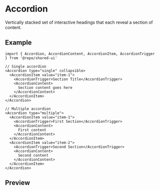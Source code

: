 
<Meta of={Stories} />

# Accordion

Vertically stacked set of interactive headings that each reveal a section of content.

## Example

```tsx
import { Accordion, AccordionContent, AccordionItem, AccordionTrigger } from '@repo/shared-ui'

// Single accordion
<Accordion type="single" collapsible>
  <AccordionItem value="item-1">
    <AccordionTrigger>Section Title</AccordionTrigger>
    <AccordionContent>
      Section content goes here
    </AccordionContent>
  </AccordionItem>
</Accordion>

// Multiple accordion
<Accordion type="multiple">
  <AccordionItem value="item-1">
    <AccordionTrigger>First Section</AccordionTrigger>
    <AccordionContent>
      First content
    </AccordionContent>
  </AccordionItem>
  <AccordionItem value="item-2">
    <AccordionTrigger>Second Section</AccordionTrigger>
    <AccordionContent>
      Second content
    </AccordionContent>
  </AccordionItem>
</Accordion>
```

## Preview

<Primary />
